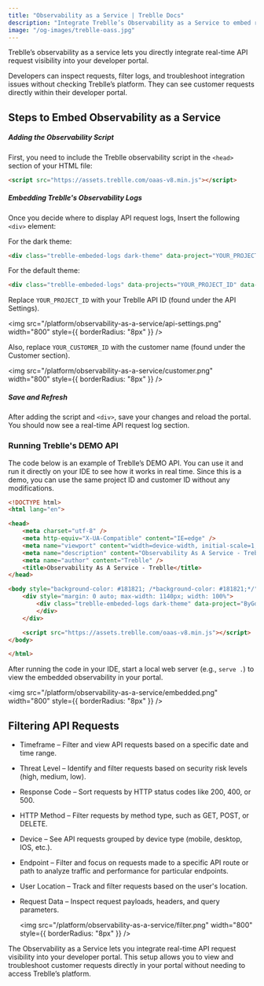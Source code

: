 ```yaml
---
title: "Observability as a Service | Treblle Docs"
description: "Integrate Treblle’s Observability as a Service to embed real-time API request logs in your developer portal. Monitor, filter, and troubleshoot API issues without leaving your platform."
image: "/og-images/treblle-oass.jpg"
---
```


Treblle’s observability as a service lets you directly integrate real-time API request visibility into your developer portal.

Developers can inspect requests, filter logs, and troubleshoot integration issues without checking Treblle’s platform. They can see customer requests directly within their developer portal.

## Steps to Embed Observability as a Service

##### Adding the Observability Script

First, you need to include the Treblle observability script in the `<head>` section of your HTML file:

```html
<script src="https://assets.treblle.com/oaas-v8.min.js"></script>
```

##### Embedding Treblle's Observability Logs

Once you decide where to display API request logs, Insert the following `<div>` element:

For the dark theme:

```html
<div class="treblle-embeded-logs dark-theme" data-project="YOUR_PROJECT_ID" data-customer="YOUR_CUSTOMER_ID">
```

For the default theme:

```html
<div class="treblle-embeded-logs" data-projects="YOUR_PROJECT_ID" data-customers="YOUR_CUSTOMER_ID"></div>
```

Replace `YOUR_PROJECT_ID` with your Treblle API ID (found under the API Settings).

  <img
    src="/platform/observability-as-a-service/api-settings.png"
    width="800"
    style={{ borderRadius: "8px" }}
  />

Also, replace `YOUR_CUSTOMER_ID` with the customer name (found under the Customer section).

  <img
    src="/platform/observability-as-a-service/customer.png"
    width="800"
    style={{ borderRadius: "8px" }}
  />


##### Save and Refresh

After adding the script and `<div>`, save your changes and reload the portal. You should now see a real-time API request log section.

### Running Treblle's DEMO API

The code below is an example of Treblle’s DEMO API. You can use it and run it directly on your IDE to see how it works in real time. Since this is a demo, you can use the same project ID and customer ID without any modifications.

```html
<!DOCTYPE html>
<html lang="en">

<head>
    <meta charset="utf-8" />
    <meta http-equiv="X-UA-Compatible" content="IE=edge" />
    <meta name="viewport" content="width=device-width, initial-scale=1, shrink-to-fit=no" />
    <meta name="description" content="Observability As A Service - Treblle" />
    <meta name="author" content="Treblle" />
    <title>Observability As A Service - Treblle</title>
</head>

<body style="background-color: #181821; /*background-color: #181821;*/">
    <div style="margin: 0 auto; max-width: 1140px; width: 100%">
        <div class="treblle-embeded-logs dark-theme" data-project="ByGdzSo2L0OI2OKu" data-customer="vedran">
        </div>
    </div>

    <script src="https://assets.treblle.com/oaas-v8.min.js"></script>
</body>

</html>
```
After running the code in your IDE, start a local web server (e.g., `serve .`) to view the embedded observability in your portal.

  <img
    src="/platform/observability-as-a-service/embedded.png"
    width="800"
    style={{ borderRadius: "8px" }}
  />

## Filtering API Requests

- Timeframe – Filter and view API requests based on a specific date and time range.
- Threat Level – Identify and filter requests based on security risk levels (high, medium, low).
- Response Code – Sort requests by HTTP status codes like 200, 400, or 500.
- HTTP Method – Filter requests by method type, such as GET, POST, or DELETE.
- Device – See API requests grouped by device type (mobile, desktop, IOS, etc.).
- Endpoint – Filter and focus on requests made to a specific API route or path to analyze traffic and performance for particular endpoints.
- User Location – Track and filter requests based on the user's location.
- Request Data – Inspect request payloads, headers, and query parameters.

  <img
    src="/platform/observability-as-a-service/filter.png"
    width="800"
    style={{ borderRadius: "8px" }}
  />

The Observability as a Service lets you integrate real-time API request visibility into your developer portal. This setup allows you to view and troubleshoot customer requests directly in your portal without needing to access Treblle’s platform.
